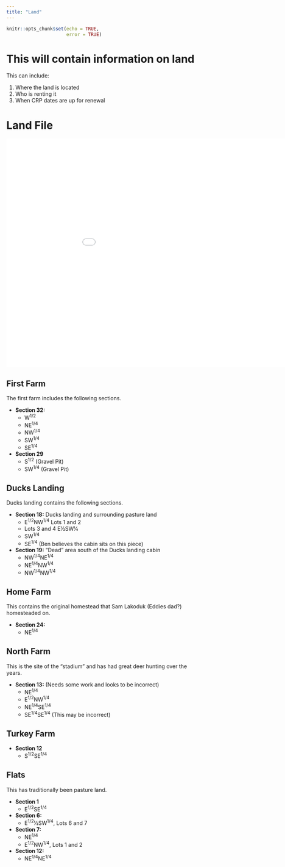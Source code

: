 ```yaml
---
title: "Land"
---
```



```r
knitr::opts_chunk$set(echo = TRUE,
                      error = TRUE)
```

# This will contain information on land

This can include: 

1. Where the land is located
1. Who is renting it
1. When CRP dates are up for renewal

# Land File

<embed src="Files/LandPlats.pdf" width="1000" height="600">


## First Farm

The first farm includes the following sections.

* **Section 32:**
  * W^1/2^
  * NE^1/4^
  * NW^1/4^
  * SW^1/4^
  * SE^1/4^
* **Section 29**
  * S^1/2^ (Gravel Pit)
  * SW^1/4^ (Gravel Pit)
  

## Ducks Landing

Ducks landing contains the following sections. 

* **Section 18:** Ducks landing and surrounding pasture land
  * E^1/2^NW^1/4^ Lots 1 and 2
  * Lots 3 and 4 E1⁄2SW1⁄4
  * SW^1/4^
  * SE^1/4^ (Ben believes the cabin sits on this piece)
* **Section 19:** "Dead" area south of the Ducks landing cabin
  * NW^1/4^NE^1/4^
  * NE^1/4^NW^1/4^
  * NW^1/4^NW^1/4^
  
## Home Farm

This contains the original homestead that Sam Lakoduk (Eddies dad?) homesteaded on.

* **Section 24:** 
  * NE^1/4^
  
## North Farm

This is the site of the "stadium" and has had great deer hunting over the years.

* **Section 13:** (Needs some work and looks to be incorrect)
  * NE^1/4^
  * E^1/2^NW^1/4^
  * NE^1/4^SE^1/4^
  * SE^1/4^SE^1/4^ (This may be incorrect)
  
## Turkey Farm

* **Section 12**
  * S^1/2^SE^1/4^
  
## Flats

This has traditionally been pasture land.

* **Section 1**
  * E^1/2^SE^1/4^

* **Section 6:**
  * E^1/2^1⁄2SW^1/4^, Lots 6 and 7

* **Section 7:**
  * NE^1/4^
  * E^1/2^NW^1/4^, Lots 1 and 2
  
* **Section 12:** 
  * NE^1/4^NE^1/4^



